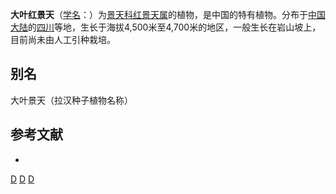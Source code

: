 {{Speciesbox 
| genus = Rhodiola
| species = megalophylla
| authority = (Fröd.) [[傅书遐|S. H. Fu]]
}}

'''大叶红景天'''（[[学名|学名]]：{{lang|la|''Rhodiola megalophylla''}}）为[[景天科|景天科]][[红景天属|红景天属]]的植物，是中国的特有植物。分布于[[中国大陆|中国大陆]]的[[四川|四川]]等地，生长于海拔4,500米至4,700米的地区，一般生长在岩山坡上，目前尚未由人工引种栽培。

== 别名 ==
大叶景天（拉汉种子植物名称）

== 参考文献 ==
<div class="references-small">
* {{cite web| url =http://www.bioinfo.cn/db05/KmzwSpecies.php?action=view&id=5740| title =大叶红景天（存疑种）| work =《中国高等植物数据库全库》| publisher =中国科学院微生物研究所| author =昆明植物研究所| accessdate =2009-02-25| deadurl =yes| archiveurl =https://web.archive.org/web/20160305032846/http://www.bioinfo.cn/db05/KmzwSpecies.php?action=view&id=5740| archivedate =2016-03-05}}
</div>
{{Taxonbar|from=Q10934044}}

{{DEFAULTSORT:Rhodiola megalophylla}}
[[Category:红景天属|D]]
[[Category:中國特有植物|D]]
[[Category:四川植物|D]]
